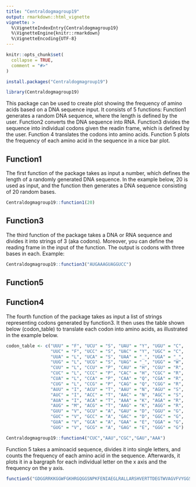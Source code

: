 ```yaml
---
title: "Centraldogmagroup19"
output: rmarkdown::html_vignette
vignette: >
  %\VignetteIndexEntry{Centraldogmagroup19}
  %\VignetteEngine{knitr::rmarkdown}
  %\VignetteEncoding{UTF-8}
---
```


```r
knitr::opts_chunk$set(
  collapse = TRUE,
  comment = "#>"
)
```

```r
install.packages("Centraldogmagroup19")
```


```r
library(Centraldogmagroup19)
```

This package can be used to create plot showing the frequency of amino acids based on a DNA sequence input. It consists of 5 functions: Function1 generates a random DNA sequence, where the length is defined by the user. Function2 converts the DNA sequence into RNA. Function3 divides the sequence into individual codons given the readin frame, which is defined by the user. Function 4 translates the codons into amino acids. Function 5 plots the frequency of each amino acid in the sequence in a nice bar plot. 

## Function1

The first function of the package takes as input a number, which defines the length of a randomly generated DNA sequence. In the example below, 20 is used as input, and the function then generates a DNA sequence consisting of 20 random bases.

```r
Centraldogmagroup19::function1(20)
```


## Function3

The third function of the package takes a DNA or RNA sequence and divides it into strings of 3 (aka codons). Moreover, you can define the reading frame in the input of the function. The output is codons with three bases in each. Example:

```r
Centraldogmagroup19::function3("AUGAAAGUAGGUCC")
```

## Function5

## Function4

The fourth function of the package takes as input a list of strings representing codons generated by function3. It then uses the table shown below (codon_table) to translate each codon into amino acids, as illustrated in the example below.

```r
codon_table <- c("UUU" = "F", "UCU" = "S", "UAU" = "Y", "UGU" = "C",
                 "UUC" = "F", "UCC" = "S", "UAC" = "Y", "UGC" = "C",
                 "UUA" = "L", "UCA" = "S", "UAA" = "_", "UGA" = "_",
                 "UUG" = "L", "UCG" = "S", "UAG" = "_", "UGG" = "W",
                 "CUU" = "L", "CCU" = "P", "CAU" = "H", "CGU" = "R",
                 "CUC" = "L", "CCC" = "P", "CAC" = "H", "CGC" = "R",
                 "CUA" = "L", "CCA" = "P", "CAA" = "Q", "CGA" = "R",
                 "CUG" = "L", "CCG" = "P", "CAG" = "Q", "CGG" = "R",
                 "AUU" = "I", "ACU" = "T", "AAU" = "N", "AGU" = "S",
                 "AUC" = "I", "ACC" = "T", "AAC" = "N", "AGC" = "S",
                 "AUA" = "I", "ACA" = "T", "AAA" = "K", "AGA" = "R",
                 "AUG" = "M", "ACG" = "T", "AAG" = "K", "AGG" = "R",
                 "GUU" = "V", "GCU" = "A", "GAU" = "D", "GGU" = "G",
                 "GUC" = "V", "GCC" = "A", "GAC" = "D", "GGC" = "G",
                 "GUA" = "V", "GCA" = "A", "GAA" = "E", "GGA" = "G",
                 "GUG" = "V", "GCG" = "A", "GAG" = "E", "GGG" = "G")
```

```r
Centraldogmagroup19::function4("CUC","AAU","CGC","GAU","AAA")
```

Function 5 takes a aminoacid sequence, divides it into single letters, and counts the frequency of each amino acid in the sequence. Afterwards, it plots it in a bargraph for each individual letter on the x axis and the frequency on the y axis. 

```r
function5("GDGGRRKKGGWFGKHRGQGGSNPKFENIAEGLRALLARSHVERTTDEGTWVAGVFVYGGSKTSLYNLRRGTALA")
```


